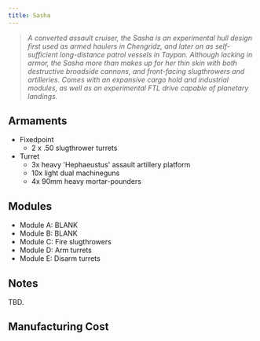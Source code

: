 ```yaml
---
title: Sasha
---
```



> *A converted assault cruiser, the Sasha is an experimental hull design first used as armed haulers in Chengridz, and later on as self-sufficient long-distance patrol vessels in Taypan. Although lacking in armor, the Sasha more than makes up for her thin skin with both destructive broadside cannons, and front-facing slugthrowers and artilleries. Comes with an expansive cargo hold and industrial modules, as well as an experimental FTL drive capable of planetary landings.*


## Armaments

* Fixedpoint
  * 2 x .50 slugthrower turrets 
* Turret
  * 3x heavy 'Hephaeustus' assault artillery platform 
  * 10x light dual machineguns
  * 4x 90mm heavy mortar-pounders


## Modules

* Module A: BLANK
* Module B: BLANK 
* Module C: Fire slugthrowers 
* Module D: Arm turrets 
* Module E: Disarm turrets


## Notes

TBD.


## Manufacturing Cost

<ShipCost shipName={frontmatter.title} />